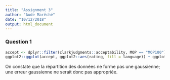 ```yaml
---
title: "Assignment 3"
author: "Aude Marêché"
date: "10/12/2018"
output: html_document
---
```


### Question 1

```r
accept <- dplyr::filter(clarkjudgments::acceptability, MOP == "MOP100")
ggplot2::ggplot(accept, ggplot2::aes(rating, fill = language)) + ggplot2::geom_histogram()
```

On constate que la répartition des données ne forme pas une gaussienne; une erreur gaussienne ne serait donc pas appropriée.